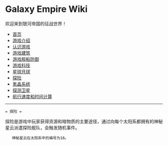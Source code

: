 = Galaxy Empire Wiki =
欢迎来到银河帝国的征战世界！

* [[/Users/Seuphoriak/vimwiki_html/index|首页]]
* [[游戏介绍]]
* [[认识游戏]]
* [[游戏建筑]]
* [[游戏舰船防御]]
* [[游戏科技]]
* [[星球月球]]
* [[探险]]
* [[氪晶系统]]
* [[探测卫星]]
* [[航行速度和时间计算]]


-----------------------


 = 探险 =

探险是游戏中玩家获得资源和暗物质的主要途径，通过向每个太阳系都拥有的神秘星云派遣探险舰队，会触发随机事件。
    神秘星云在太阳系中的编号为16。



